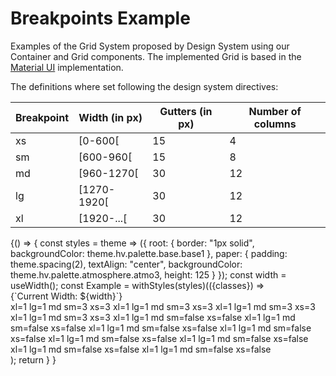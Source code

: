 

<Meta title="Foundation/Layout/Breakpoints" />

# Breakpoints Example

Examples of the Grid System proposed by Design System using our Container and Grid components. The implemented Grid is based in the [Material UI](https://v3.material-ui.com/layout/grid/#grid) implementation.

The definitions where set following the design system directives:

| Breakpoint  | Width (in px) |  Gutters (in px)  |  Number of columns  |
|----|----|----|----|
| xs | [0-600[	   |  15  |   4  |
| sm | [600-960[   |  15  |   8  |
| md | [960-1270[  |  30  |  12  |
| lg | [1270-1920[ |  30  |  12  |
| xl | [1920-...[  |  30  |  12  |


<Preview>
    <Story name="Example" >
   {() => {
   const styles = theme => ({
     root: {
       border: "1px solid",
       backgroundColor: theme.hv.palette.base.base1
     },
     paper: {
       padding: theme.spacing(2),
       textAlign: "center",
       backgroundColor: theme.hv.palette.atmosphere.atmo3,
       height: 125
     }
   });
           const width = useWidth();
        const Example = withStyles(styles)(({classes}) => <div>
            <HvTypography>{`Current Width: ${width}`}</HvTypography>
            <div className={classes.root}>
            <HvContainer>
              <HvGrid container>
                <HvGrid item xl={1} lg={1} md sm={3} xs={3}>
                  <Paper className={classes.paper}>xl=1 lg=1 md sm=3 xs=3</Paper>
                </HvGrid>
                <HvGrid item xl={1} lg={1} md sm={3} xs={3}>
                  <Paper className={classes.paper}>xl=1 lg=1 md sm=3 xs=3</Paper>
                </HvGrid>
                <HvGrid item xl={1} lg={1} md sm={3} xs={3}>
                  <Paper className={classes.paper}>xl=1 lg=1 md sm=3 xs=3</Paper>
                </HvGrid>
                <HvGrid item xl={1} lg={1} md sm={3} xs={3}>
                  <Paper className={classes.paper}>xl=1 lg=1 md sm=3 xs=3</Paper>
                </HvGrid>
                <Hidden smDown>
                  <HvGrid item xl={1} lg={1} md>
                    <Paper className={classes.paper}>xl=1 lg=1 md sm=false xs=false</Paper>
                  </HvGrid>
                  <HvGrid item xl={1} lg={1} md>
                    <Paper className={classes.paper}>xl=1 lg=1 md sm=false xs=false</Paper>
                  </HvGrid>
                  <HvGrid item xl={1} lg={1} md>
                    <Paper className={classes.paper}>xl=1 lg=1 md sm=false xs=false</Paper>
                  </HvGrid>
                  <HvGrid item xl={1} lg={1} md>
                    <Paper className={classes.paper}>xl=1 lg=1 md sm=false xs=false</Paper>
                  </HvGrid>
                  <Hidden mdDown>
                    <HvGrid item xl={1} lg={1}>
                      <Paper className={classes.paper}>xl=1 lg=1 md sm=false xs=false</Paper>
                    </HvGrid>
                    <HvGrid item xl={1} lg={1}>
                      <Paper className={classes.paper}>xl=1 lg=1 md sm=false xs=false</Paper>
                    </HvGrid>
                    <HvGrid item xl={1} lg={1}>
                      <Paper className={classes.paper}>xl=1 lg=1 md sm=false xs=false</Paper>
                    </HvGrid>
                    <HvGrid item xl={1} lg={1}>
                      <Paper className={classes.paper}>xl=1 lg=1 md sm=false xs=false</Paper>
                    </HvGrid>
                  </Hidden>
                </Hidden>
              </HvGrid>
            </HvContainer>
          </div>
        </div>
        );
        return <Example/>
   }
}
    </Story>
</Preview>


